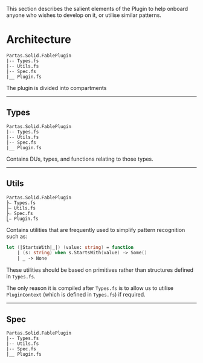 This section describes the salient elements of the Plugin to help onboard anyone who wishes to develop on it, or utilise similar patterns.

# Architecture

```ansi title="File Structure"
Partas.Solid.FablePlugin
|-- Types.fs
|-- Utils.fs
|-- Spec.fs
|__ Plugin.fs
```

The plugin is divided into compartments

---

## Types

```ansi title="File Structure" "Types.fs"
Partas.Solid.FablePlugin
|-- Types.fs
|-- Utils.fs
|-- Spec.fs
|__ Plugin.fs
```

Contains DUs, types, and functions relating to those types.

---
## Utils

```ansi title="File Structure" "Utils.fs"
Partas.Solid.FablePlugin
├⎯ Types.fs
├⎯ Utils.fs
├⎯ Spec.fs
⎣⎯ Plugin.fs
```

Contains utilities that are frequently used to simplify pattern recognition such as:

```fsharp
let (|StartsWith|_|) (value: string) = function
    | (s: string) when s.StartsWith(value) -> Some()
    | _ -> None
```

These utilities should be based on primitives rather than structures defined in `Types.fs`.

The only reason it is compiled after `Types.fs` is to allow us to utilise `PluginContext` (which is defined in `Types.fs`) if required.

---

## Spec

```ansi title="File Structure" "Spec.fs"
Partas.Solid.FablePlugin
|-- Types.fs
|-- Utils.fs
|-- Spec.fs
|__ Plugin.fs
```


